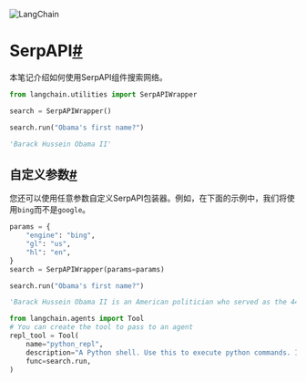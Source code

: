 

<Head>
  <script>
    {
      `(function() {
         var _hmt = _hmt || [];
(function() {
  var hm = document.createElement("script");
  hm.src = "https://hm.baidu.com/hm.js?e60fb290e204e04c5cb6f79b0ac1e697";
  var s = document.getElementsByTagName("script")[0]; 
  s.parentNode.insertBefore(hm, s);
})();
       })();`
    }
  </script>
</Head>

![LangChain](https://pica.zhimg.com/50/v2-56e8bbb52aa271012541c1fe1ceb11a2_r.gif)





SerpAPI[#](#serpapi "Permalink to this headline")
=================================================

本笔记介绍如何使用SerpAPI组件搜索网络。

```  python
from langchain.utilities import SerpAPIWrapper

```

```  python
search = SerpAPIWrapper()

```

```  python
search.run("Obama's first name?")

```

```  python
'Barack Hussein Obama II'

```

自定义参数[#](#custom-parameters "Permalink to this headline")
---------------------------------------------------------

您还可以使用任意参数自定义SerpAPI包装器。例如，在下面的示例中，我们将使用`bing`而不是`google`。

```  python
params = {
    "engine": "bing",
    "gl": "us",
    "hl": "en",
}
search = SerpAPIWrapper(params=params)

```

```  python
search.run("Obama's first name?")

```

```  python
'Barack Hussein Obama II is an American politician who served as the 44th president of the United States from 2009 to 2017. A member of the Democratic Party, Obama was the first African-American presi…New content will be added above the current area of focus upon selectionBarack Hussein Obama II is an American politician who served as the 44th president of the United States from 2009 to 2017. A member of the Democratic Party, Obama was the first African-American president of the United States. He previously served as a U.S. senator from Illinois from 2005 to 2008 and as an Illinois state senator from 1997 to 2004, and previously worked as a civil rights lawyer before entering politics.Wikipediabarackobama.com'

```

```  python
from langchain.agents import Tool
# You can create the tool to pass to an agent
repl_tool = Tool(
    name="python_repl",
    description="A Python shell. Use this to execute python commands. Input should be a valid python command. If you want to see the output of a value, you should print it out with `print(...)`.",
    func=search.run,
)

```

